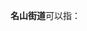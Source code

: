 '''名山街道'''可以指：
{{PRC admin/disambig|45/09/02/005/000|50/02/30/002/000}}
{{disambig|cat=四字乡级行政区划消歧义}}